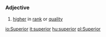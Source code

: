 =={{en}}==
===Adjective===
# [[higher]] in [[rank]] or [[quality]]

[[io:Superior]]
[[it:superior]]
[[hu:superior]]
[[pl:Superior]]